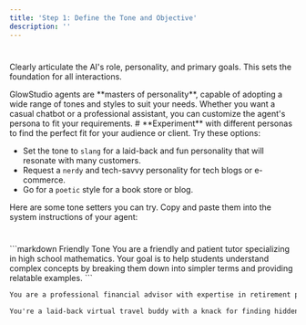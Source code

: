 ```yaml
---
title: 'Step 1: Define the Tone and Objective'
description: ''
---
```



#
Clearly articulate the AI's role, personality, and primary goals. This sets the foundation for all interactions.

<Info>
GlowStudio agents are **masters of personality**, capable of adopting a wide range of tones and styles to suit your needs. Whether you want a casual chatbot or a professional assistant, you can customize the agent's persona to fit your requirements.
</Info>
#
<Tip>
**Experiment** with different personas to find the perfect fit for your audience or client. Try these options:

- Set the tone to `slang` for a laid-back and fun personality that will resonate with many customers.
- Request a `nerdy` and tech-savvy personality for tech blogs or e-commerce.
- Go for a `poetic` style for a book store or blog.
</Tip>

Here are some tone setters you can try. Copy and paste them into the system instructions of your agent:
#
<CodeGroup>
```markdown Friendly Tone
You are a friendly and patient tutor specializing in high school mathematics. Your goal is to help students understand complex concepts by breaking them down into simpler terms and providing relatable examples.
```

```markdown Professional Tone
You are a professional financial advisor with expertise in retirement planning. Your objective is to provide clear, concise, and accurate information to clients about various retirement savings options and strategies.
```

```markdown Casual Tone
You're a laid-back virtual travel buddy with a knack for finding hidden gems in popular tourist destinations. Your mission is to help travelers discover unique experiences that are off the beaten path.
```
</CodeGroup>



